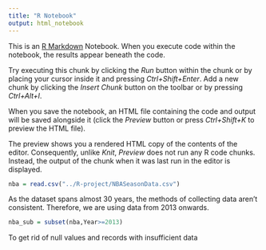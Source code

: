 ```yaml
---
title: "R Notebook"
output: html_notebook
---
```


This is an [R Markdown](http://rmarkdown.rstudio.com) Notebook. When you execute code within the notebook, the results appear beneath the code. 

Try executing this chunk by clicking the *Run* button within the chunk or by placing your cursor inside it and pressing *Ctrl+Shift+Enter*. 
Add a new chunk by clicking the *Insert Chunk* button on the toolbar or by pressing *Ctrl+Alt+I*.

When you save the notebook, an HTML file containing the code and output will be saved alongside it (click the *Preview* button or press *Ctrl+Shift+K* to preview the HTML file).

The preview shows you a rendered HTML copy of the contents of the editor. Consequently, unlike *Knit*, *Preview* does not run any R code chunks. Instead, the output of the chunk when it was last run in the editor is displayed.
```r
nba = read.csv("../R-project/NBASeasonData.csv")
```

As the dataset spans almost 30 years, the methods of collecting data aren't consistent. Therefore, we are using data from 2013 onwards.

```r
nba_sub = subset(nba,Year>=2013)
```
To get rid of null values and records with insufficient data
```r

```

